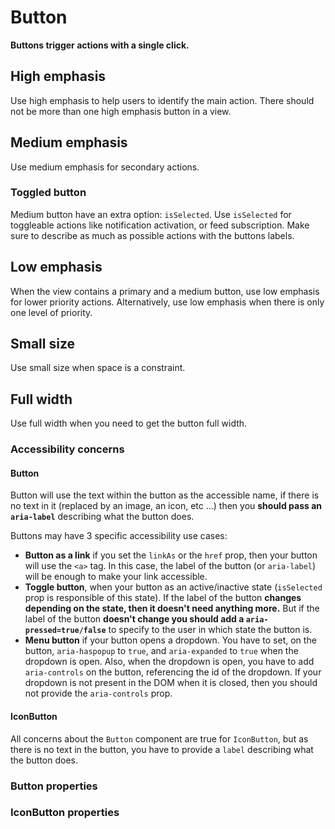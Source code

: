 # Button

**Buttons trigger actions with a single click.**

## High emphasis

Use high emphasis to help users to identify the main action.
There should not be more than one high emphasis button in a view.

<DemoBlock orientation="horizontal" demo="emphasis-high" withThemeSwitcher />

## Medium emphasis

Use medium emphasis for secondary actions.

<DemoBlock orientation="horizontal" demo="emphasis-medium" withThemeSwitcher />

### Toggled button

Medium button have an extra option: `isSelected`. Use `isSelected` for toggleable actions like notification activation, or feed subscription. Make sure to describe as much as possible actions with the buttons labels.

<DemoBlock orientation="horizontal" demo="toggle" withThemeSwitcher />

## Low emphasis

When the view contains a primary and a medium button, use low emphasis for lower priority actions.
Alternatively, use low emphasis when there is only one level of priority.

<DemoBlock orientation="horizontal" demo="emphasis-low" withThemeSwitcher />

## Small size

Use small size when space is a constraint.

<DemoBlock vAlign="center" demo="small" withThemeSwitcher />

## Full width

Use full width when you need to get the button full width.

<DemoBlock vAlign="center" demo="full-width" withThemeSwitcher />

### Accessibility concerns

#### Button

Button will use the text within the button as the accessible name, if there is no text in it (replaced by an image, an icon, etc ...) then you **should pass an `aria-label`** describing what the button does.

Buttons may have 3 specific accessibility use cases:

- **Button as a link** if you set the `linkAs` or the `href` prop, then your button will use the `<a>` tag.
In this case, the label of the button (or `aria-label`) will be enough to make your link accessible.
- **Toggle button**, when your button as an active/inactive state (`isSelected` prop is responsible of this state). 
If the label of the button **changes depending on the state, then it doesn't need anything more.**
But if the label of the button **doesn't change you should add a `aria-pressed=true/false`** to specify to the user in which state the button is.
 - **Menu button** if your button opens a dropdown. 
 You have to set, on the button, `aria-haspopup` to `true`, and `aria-expanded` to `true` when the dropdown is open.
 Also, when the dropdown is open, you have to add `aria-controls` on the button, referencing the id of the dropdown. If your dropdown is not present in the DOM when it is closed, then you should not provide the `aria-controls` prop.

#### IconButton

All concerns about the `Button` component are true for `IconButton`, but as there is no text in the button, you have to provide a `label` describing what the button does.

### Button properties

<PropTable component="Button" />

### IconButton properties

<PropTable component="IconButton" />

